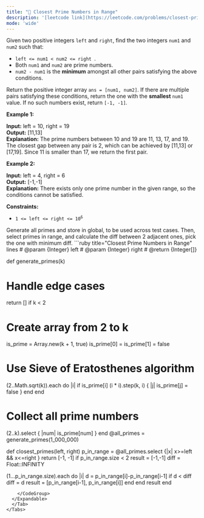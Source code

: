 ```yaml
---
title: "🧀 Closest Prime Numbers in Range"
description: '[leetcode link](https://leetcode.com/problems/closest-prime-numbers-in-range/description/)'
mode: 'wide'
---
```

<Tabs>
  <Tab title="Question" icon="circle-question" iconType="regular">
    <Card>
      <p>Given two positive integers <code>left</code> and <code>right</code>, find the two integers <code>num1</code> and <code>num2</code> such that:</p>  <ul>  <li><code>left &lt;= num1 &lt; num2 &lt;= right </code>.</li>  <li>Both <code>num1</code> and <code>num2</code> are <span data-keyword="prime-number">prime numbers</span>.</li>  <li><code>num2 - num1</code> is the <strong>minimum</strong> amongst all other pairs satisfying the above conditions.</li> </ul>  <p>Return the positive integer array <code>ans = [num1, num2]</code>. If there are multiple pairs satisfying these conditions, return the one with the <strong>smallest</strong> <code>num1</code> value. If no such numbers exist, return <code>[-1, -1]</code><em>.</em></p>   <p><strong class="example">Example 1:</strong></p>   <strong>Input:</strong> left = 10, right = 19 <br/> <strong>Output:</strong> [11,13] <br/> <strong>Explanation:</strong> The prime numbers between 10 and 19 are 11, 13, 17, and 19. The closest gap between any pair is 2, which can be achieved by [11,13] or [17,19]. Since 11 is smaller than 17, we return the first pair.   <p><strong class="example">Example 2:</strong></p>   <strong>Input:</strong> left = 4, right = 6 <br/> <strong>Output:</strong> [-1,-1] <br/> <strong>Explanation:</strong> There exists only one prime number in the given range, so the conditions cannot be satisfied.    <p><strong>Constraints:</strong></p>  <ul>  <li><code>1 &lt;= left &lt;= right &lt;= 10<sup>6</sup></code></li> </ul>   <style type="text/css">.spoilerbutton &lbrace;display:block; border:dashed; padding: 0px 0px; margin:10px 0px; font-size:150%; font-weight: bold; color:#000000; background-color:cyan; outline:0;  &rbrace; .spoiler &lbrace;overflow:hidden;&rbrace; .spoiler > div &lbrace;-webkit-transition: all 0s ease;-moz-transition: margin 0s ease;-o-transition: all 0s ease;transition: margin 0s ease;&rbrace; .spoilerbutton[value="Show Message"] + .spoiler > div &lbrace;margin-top:-500%;&rbrace; .spoilerbutton[value="Hide Message"] + .spoiler &lbrace;padding:5px;&rbrace; </style> 
    </Card>
  </Tab>
  <Tab title="Solution" icon="lightbulb" iconType="regular" >
    <Card>
      Generate all primes and store in global, to be used across test cases. Then, select primes in range, and calculate the diff between 2 adjacent ones, pick the one with minimum diff.
</Card>
  <Expandable title="code">
    <CodeGroup dropdown>
```ruby title="Closest Prime Numbers in Range" lines
# @param {Integer} left
# @param {Integer} right
# @return {Integer[]}

def generate_primes(k)
  # Handle edge cases
  return [] if k < 2

  # Create array from 2 to k
  is_prime = Array.new(k + 1, true)
  is_prime[0] = is_prime[1] = false

  # Use Sieve of Eratosthenes algorithm
  (2..Math.sqrt(k)).each do |i|
    if is_prime[i]
      (i * i).step(k, i) { |j| is_prime[j] = false }
    end
  end

  # Collect all prime numbers
  (2..k).select { |num| is_prime[num] }
end
@all_primes = generate_primes(1_000_000)

def closest_primes(left, right)
  p_in_range = @all_primes.select {|x| x>=left && x<=right }
  return [-1, -1] if p_in_range.size < 2
  result = [-1,-1]
  diff = Float::INFINITY

  (1...p_in_range.size).each do |i|
    d = p_in_range[i]-p_in_range[i-1]
    if d < diff
      diff = d
      result = [p_in_range[i-1], p_in_range[i]]
    end
  end
  result
end

```
    </CodeGroup>
  </Expandable>
  </Tab>
</Tabs>